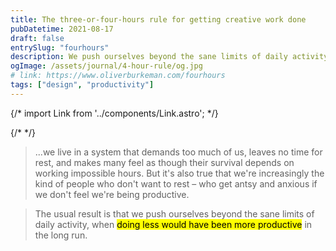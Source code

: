 ```yaml
---
title: The three-or-four-hours rule for getting creative work done
pubDatetime: 2021-08-17
draft: false
entrySlug: "fourhours"
description: We push ourselves beyond the sane limits of daily activity when doing less would have been more productive in the long run.
ogImage: /assets/journal/4-hour-rule/og.jpg
# link: https://www.oliverburkeman.com/fourhours
tags: ["design", "productivity"]
---
```


{/* import Link from '../components/Link.astro'; */}

{/* <Link title="The three-or-four-hours rule for getting creative work done" href="https://www.oliverburkeman.com/fourhours" /> */}


<Source
  url="https://www.oliverburkeman.com/fourhours"
  title="The three-or-four-hours rule for getting creative work done"
  domain="oliverburkeman.com"
/>

> ...we live in a system that demands too much of us, leaves no time for rest, and makes many feel as though their survival depends on working impossible hours. But it's also true that we're increasingly the kind of people who don't want to rest – who get antsy and anxious if we don't feel we're being productive.

> The usual result is that we push ourselves beyond the sane limits of daily activity, when <mark>doing less would have been more productive</mark> in the long run.
